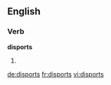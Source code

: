 ==English==

===Verb===
'''disports'''

# {{en-third-person singular of|disport}}

[[de:disports]]
[[fr:disports]]
[[vi:disports]]